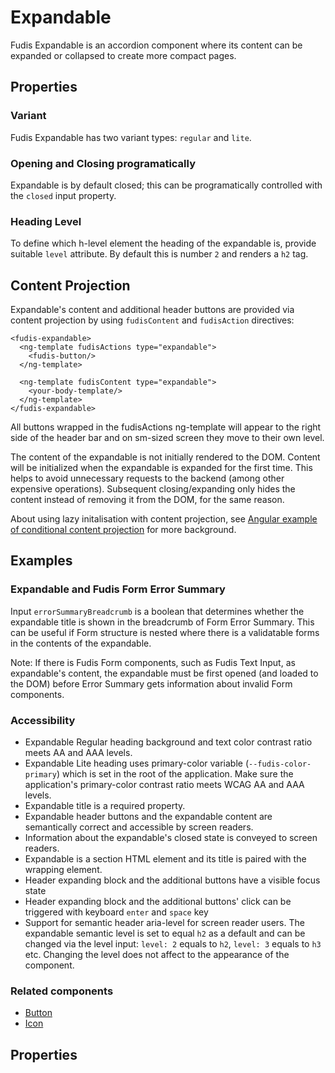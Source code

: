 
<Meta title="Components/Expandable" />

# Expandable

Fudis Expandable is an accordion component where its content can be expanded or collapsed to create more compact pages.

## Properties

### Variant

Fudis Expandable has two variant types: `regular` and `lite`.

### Opening and Closing programatically

Expandable is by default closed; this can be programatically controlled with the `closed` input property.

### Heading Level

To define which h-level element the heading of the expandable is, provide suitable `level` attribute. By default this is number `2` and renders a `h2` tag.

## Content Projection

Expandable's content and additional header buttons are provided via content projection by using `fudisContent` and `fudisAction` directives:

```
<fudis-expandable>
  <ng-template fudisActions type="expandable">
    <fudis-button/>
  </ng-template>

  <ng-template fudisContent type="expandable">
    <your-body-template/>
  </ng-template>
</fudis-expandable>
```

All buttons wrapped in the fudisActions ng-template will appear to the right side of the header bar and on sm-sized screen they move to their own level.

The content of the expandable is not initially rendered to the DOM. Content will be initialized when the expandable is expanded for the first time. This helps to avoid unnecessary requests to the backend (among other expensive operations). Subsequent closing/expanding only hides the content instead of removing it from the DOM, for the same reason.

About using lazy initalisation with content projection, see [Angular example of conditional content projection](https://angular.io/guide/content-projection#conditional-content-projection) for more background.

## Examples

<Canvas of={ExpandableStories.AllVariants}></Canvas>

### Expandable and Fudis Form Error Summary

Input `errorSummaryBreadcrumb` is a boolean that determines whether the expandable title is shown in the breadcrumb of Form Error Summary. This can be useful if Form structure is nested where there is a validatable forms in the contents of the expandable.

Note: If there is Fudis Form components, such as Fudis Text Input, as expandable's content, the expandable must be first opened (and loaded to the DOM) before Error Summary gets information about invalid Form components.

### Accessibility

- Expandable Regular heading background and text color contrast ratio meets AA and AAA levels.
- Expandable Lite heading uses primary-color variable (`--fudis-color-primary`) which is set in the root of the application. Make sure the application's primary-color contrast ratio meets WCAG AA and AAA levels.
- Expandable title is a required property.
- Expandable header buttons and the expandable content are semantically correct and accessible by screen readers.
- Information about the expandable's closed state is conveyed to screen readers.
- Expandable is a section HTML element and its title is paired with the wrapping element.
- Header expanding block and the additional buttons have a visible focus state
- Header expanding block and the additional buttons' click can be triggered with keyboard <code>enter</code> and <code>space</code> key
- Support for semantic header aria-level for screen reader users. The expandable semantic level is set to equal `h2` as a default and can be changed via the level input: `level: 2` equals to `h2`, `level: 3` equals to `h3` etc. Changing the level does not affect to the appearance of the component.

### Related components

- [Button](/docs/components-icon--documentation)
- [Icon](/docs/components-icon--documentation)

## Properties

<ArgTypes of={ExpandableComponent} exclude={expandableExclude} />
